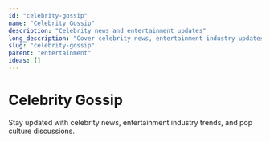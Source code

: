 ```yaml
---
id: "celebrity-gossip"
name: "Celebrity Gossip"
description: "Celebrity news and entertainment updates"
long_description: "Cover celebrity news, entertainment industry updates, and pop culture"
slug: "celebrity-gossip"
parent: "entertainment"
ideas: []
---
```


# Celebrity Gossip

Stay updated with celebrity news, entertainment industry trends, and pop culture discussions.
